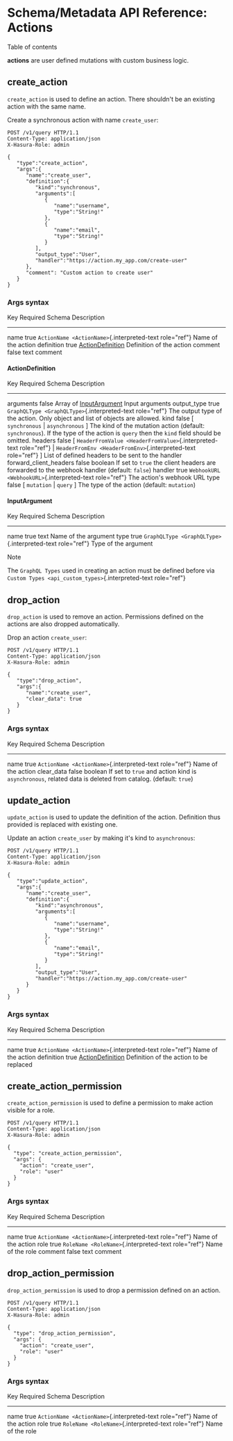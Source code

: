 
Schema/Metadata API Reference: Actions
======================================

Table of contents

**actions** are user defined mutations with custom business logic.

create\_action
--------------

`create_action` is used to define an action. There shouldn\'t be an
existing action with the same name.

Create a synchronous action with name `create_user`:

```http
POST /v1/query HTTP/1.1
Content-Type: application/json
X-Hasura-Role: admin

{
   "type":"create_action",
   "args":{
      "name":"create_user",
      "definition":{
         "kind":"synchronous",
         "arguments":[
            {
               "name":"username",
               "type":"String!"
            },
            {
               "name":"email",
               "type":"String!"
            }
         ],
         "output_type":"User",
         "handler":"https://action.my_app.com/create-user"
      },
      "comment": "Custom action to create user"
   }
}
```

### Args syntax

  Key          Required   Schema                                                    Description
  ------------ ---------- --------------------------------------------------------- --------------------------
  name         true       `ActionName <ActionName>`{.interpreted-text role="ref"}   Name of the action
  definition   true       [ActionDefinition](#actiondefinition)                     Definition of the action
  comment      false      text                                                      comment

#### ActionDefinition

  Key                        Required   Schema                                                                                                                                     Description
  -------------------------- ---------- ------------------------------------------------------------------------------------------------------------------------------------------ -----------------------------------------------------------------------------------------------------------------------------------------
  arguments                  false      Array of [InputArgument](#inputargument)                                                                                                   Input arguments
  output\_type               true       `GraphQLType <GraphQLType>`{.interpreted-text role="ref"}                                                                                  The output type of the action. Only object and list of objects are allowed.
  kind                       false      \[ `synchronous` \| `asynchronous` \]                                                                                                      The kind of the mutation action (default: `synchronous`). If the type of the action is `query` then the `kind` field should be omitted.
  headers                    false      \[ `HeaderFromValue <HeaderFromValue>`{.interpreted-text role="ref"} \| `HeaderFromEnv <HeaderFromEnv>`{.interpreted-text role="ref"} \]   List of defined headers to be sent to the handler
  forward\_client\_headers   false      boolean                                                                                                                                    If set to `true` the client headers are forwarded to the webhook handler (default: `false`)
  handler                    true       `WebhookURL <WebhookURL>`{.interpreted-text role="ref"}                                                                                    The action\'s webhook URL
  type                       false      \[ `mutation` \| `query` \]                                                                                                                The type of the action (default: `mutation`)

#### InputArgument

  Key    Required   Schema                                                      Description
  ------ ---------- ----------------------------------------------------------- ----------------------
  name   true       text                                                        Name of the argument
  type   true       `GraphQLType <GraphQLType>`{.interpreted-text role="ref"}   Type of the argument

Note

The `GraphQL Types` used in creating an action must be defined before
via `Custom Types <api_custom_types>`{.interpreted-text role="ref"}

drop\_action
------------

`drop_action` is used to remove an action. Permissions defined on the
actions are also dropped automatically.

Drop an action `create_user`:

```http
POST /v1/query HTTP/1.1
Content-Type: application/json
X-Hasura-Role: admin

{
   "type":"drop_action",
   "args":{
      "name":"create_user",
      "clear_data": true
   }
}
```

### Args syntax

  Key           Required   Schema                                                    Description
  ------------- ---------- --------------------------------------------------------- -------------------------------------------------------------------------------------------------------------
  name          true       `ActionName <ActionName>`{.interpreted-text role="ref"}   Name of the action
  clear\_data   false      boolean                                                   If set to `true` and action kind is `asynchronous`, related data is deleted from catalog. (default: `true`)

update\_action
--------------

`update_action` is used to update the definition of the action.
Definition thus provided is replaced with existing one.

Update an action `create_user` by making it\'s kind to `asynchronous`:

```http
POST /v1/query HTTP/1.1
Content-Type: application/json
X-Hasura-Role: admin

{
   "type":"update_action",
   "args":{
      "name":"create_user",
      "definition":{
         "kind":"asynchronous",
         "arguments":[
            {
               "name":"username",
               "type":"String!"
            },
            {
               "name":"email",
               "type":"String!"
            }
         ],
         "output_type":"User",
         "handler":"https://action.my_app.com/create-user"
      }
   }
}
```

### Args syntax

  Key          Required   Schema                                                    Description
  ------------ ---------- --------------------------------------------------------- -----------------------------------------
  name         true       `ActionName <ActionName>`{.interpreted-text role="ref"}   Name of the action
  definition   true       [ActionDefinition](#actiondefinition)                     Definition of the action to be replaced

create\_action\_permission
--------------------------

`create_action_permission` is used to define a permission to make action
visible for a role.

```http
POST /v1/query HTTP/1.1
Content-Type: application/json
X-Hasura-Role: admin

{
  "type": "create_action_permission",
  "args": {
    "action": "create_user",
    "role": "user"
  }
}
```

### Args syntax

  Key       Required   Schema                                                    Description
  --------- ---------- --------------------------------------------------------- --------------------
  name      true       `ActionName <ActionName>`{.interpreted-text role="ref"}   Name of the action
  role      true       `RoleName <RoleName>`{.interpreted-text role="ref"}       Name of the role
  comment   false      text                                                      comment

drop\_action\_permission
------------------------

`drop_action_permission` is used to drop a permission defined on an
action.

```http
POST /v1/query HTTP/1.1
Content-Type: application/json
X-Hasura-Role: admin

{
  "type": "drop_action_permission",
  "args": {
    "action": "create_user",
    "role": "user"
  }
}
```

### Args syntax

  Key    Required   Schema                                                    Description
  ------ ---------- --------------------------------------------------------- --------------------
  name   true       `ActionName <ActionName>`{.interpreted-text role="ref"}   Name of the action
  role   true       `RoleName <RoleName>`{.interpreted-text role="ref"}       Name of the role
